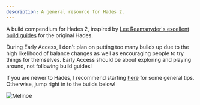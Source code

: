 ```yaml
---
description: A general resource for Hades 2.
---
```



A build compendium for Hades 2, inspired by
[Lee Reamsnyder's excellent build guides](https://www.leereamsnyder.com/hades-build-guide)
for the original Hades.

<Callout>
  During Early Access, I don't plan on putting too many builds up due to the
  high likelihood of balance changes as well as encouraging people to try things
  for themselves. Early Access should be about exploring and playing around, not
  following build guides!
</Callout>

If you are newer to Hades, I recommend starting [here](/builds) for some general tips.
Otherwise, jump right in to the builds below!

<Cards>
  <Card title="Witch's Staff" href="/weapons/witchs-staff/builds" />
  <Card title="Sister Blades" href="/weapons/sister-blades/builds" />
  <Card title="Umbral Flames" href="/weapons/umbral-flames/builds" />
  <Card title="Moonstone Axe" href="/weapons/moonstone-axe/builds" />
  <Card title="Argent Skull" href="/weapons/argent-skull/builds" />
</Cards>

![Melinoe](/images/melinoe-splash.png)

